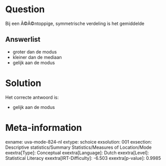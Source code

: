 Question
========

Bij een Ã©Ã©ntoppige, symmetrische verdeling is het gemiddelde

Answerlist
----------

* groter dan de modus
* kleiner dan de mediaan
* gelijk aan de modus

Solution
========

Het correcte antwoord is: 

* gelijk aan de modus

Meta-information
================
exname: uva-mode-824-nl
extype: schoice
exsolution: 001
exsection: Descriptive statistics/Summary Statistics/Measures of Location/Mode
exextra[Type]: Conceptual
exextra[Language]: Dutch
exextra[Level]: Statistical Literacy
exextra[IRT-Difficulty]: -6.503
exextra[p-value]: 0.9985
